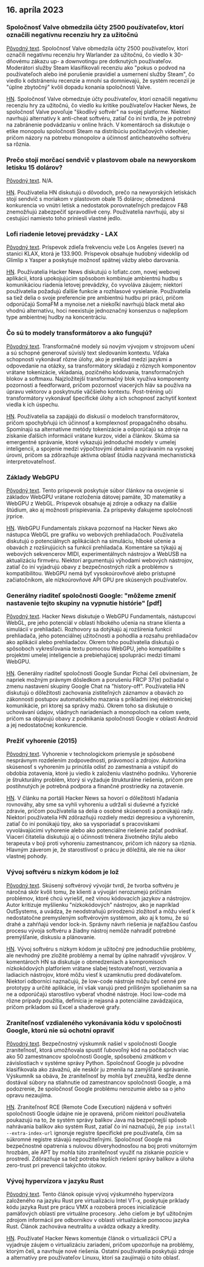 

<CallToAction />

<Steps>

## 16. apríla 2023

### Spoločnosť Valve obmedzila účty 2500 používateľov, ktorí označili negatívnu recenziu hry za užitočnú

[Pôvodný text](https://tech.slashdot.org/story/23/04/14/175246/valve-restricts-accounts-of-2500-users-who-marked-a-negative-game-review-useful).
Spoločnosť Valve obmedzila účty 2500 používateľov, ktorí označili negatívnu recenziu hry Warlander za užitočnú, čo viedlo k 30-dňovému zákazu up- a downvotingu pre dotknutých používateľov. Moderátori služby Steam klasifikovali recenziu ako "pokus o podvod na používateľoch alebo iné porušenie pravidiel a usmernení služby Steam", čo viedlo k odstráneniu recenzie a mnohí sa domnievajú, že systém recenzií je "úplne zbytočný" kvôli dopadu konania spoločnosti Valve.

[HN](http://news.ycombinator.com/item?id=35577895).
Spoločnosť Valve obmedzuje účty používateľov, ktorí označili negatívnu recenziu hry za užitočnú, čo viedlo ku kritike používateľov Hacker News, že spoločnosť Valve povoľuje "škodlivý softvér" na svojej platforme. Niektorí navrhujú alternatívy k anti-cheat softvéru, zatiaľ čo iní tvrdia, že je potrebný na zabránenie podvádzaniu v online hrách. V komentároch sa diskutuje o etike monopolu spoločnosti Steam na distribúciu počítačových videohier, pričom názory na potrebu monopolov a účinnosť anticheatového softvéru sa rôznia.

### Prečo stojí morčací sendvič v plastovom obale na newyorskom letisku 15 dolárov?

[Pôvodný text](https://hellgatenyc.com/why-is-airport-turkey-sandwich-expensive).
N/A.

[HN](http://news.ycombinator.com/item?id=35580847).
Používatelia HN diskutujú o dôvodoch, prečo na newyorských letiskách stojí sendvič s moriakom v plastovom obale 15 dolárov; obmedzená konkurencia vo vnútri letísk a nedostatok porovnateľných predajcov F&B znemožňujú zabezpečiť spravodlivé ceny. Používatelia navrhujú, aby si cestujúci namiesto toho priniesli vlastné jedlo.

### Lofi riadenie letovej prevádzky - LAX

[Pôvodný text](https://www.lofiatc.com/?icao=KLAX).
Príspevok zdieľa frekvenciu veže Los Angeles (sever) na stanici KLAX, ktorá je 133.900. Príspevok obsahuje hudobný videoklip od Glimlip x Yasper a poskytuje možnosť spätnej väzby alebo darovania.

[HN](http://news.ycombinator.com/item?id=35583228).
Používatelia Hacker News diskutujú o lofiatc.com, novej webovej aplikácii, ktorá upokojujúcim spôsobom kombinuje ambientnú hudbu s komunikáciou riadenia letovej prevádzky, čo vyvoláva záujem; niektorí používatelia požadujú ďalšie funkcie a rozhlasové vysielanie. Používatelia sa tiež delia o svoje preferencie pre ambientnú hudbu pri práci, pričom odporúčajú SomaFM a mynoise.net a niekoľkí navrhujú black metal ako vhodnú alternatívu, hoci neexistuje jednoznačný konsenzus o najlepšom type ambientnej hudby na koncentráciu.

### Čo sú to modely transformátorov a ako fungujú?

[Pôvodný text](https://txt.cohere.ai/what-are-transformer-models/).
Transformačné modely sú novým vývojom v strojovom učení a sú schopné generovať súvislý text sledovaním kontextu. Vďaka schopnosti vykonávať rôzne úlohy, ako je preklad medzi jazykmi a odpovedanie na otázky, sa transformátory skladajú z rôznych komponentov vrátane tokenizácie, vkladania, pozičného kódovania, transformačných blokov a softmaxu. Najzložitejší transformačný blok využíva komponenty pozornosti a feedforward, pričom pozornosť viacerých hláv sa používa na úpravu vektorov a poskytnutie väčšieho kontextu. Post-tréning učí transformátory vykonávať špecifické úlohy a ich schopnosť zachytiť kontext viedla k ich úspechu.

[HN](http://news.ycombinator.com/item?id=35576918).
Používatelia sa zapájajú do diskusií o modeloch transformátorov, pričom spochybňujú ich účinnosť a komplexnosť propagačného obsahu. Spomínajú sa alternatívne metódy tokenizácie a odporúčajú sa zdroje na získanie ďalších informácií vrátane kurzov, videí a článkov. Skúma sa emergentné správanie, ktoré vykazujú jednoduché modely v umelej inteligencii, a spojenie medzi výpočtovými detailmi a správaním na vysokej úrovni, pričom sa zdôrazňuje aktívna oblasť štúdia nazývaná mechanistická interpretovateľnosť.

### Základy WebGPU

[Pôvodný text](https://webgpufundamentals.org/).
Tento príspevok poskytuje súbor článkov na osvojenie si základov WebGPU vrátane rozloženia dátovej pamäte, 3D matematiky a WebGPU z WebGL. Príspevok obsahuje aj zdroje a odkazy na ďalšie štúdium, ako aj možnosti prispievania. Za príspevky ďakujeme spoločnosti jrprice.

[HN](http://news.ycombinator.com/item?id=35579334).
WebGPU Fundamentals získava pozornosť na Hacker News ako nástupca WebGL pre grafiku vo webových prehliadačoch. Používatelia diskutujú o potenciálnych aplikáciách na simuláciu, hlboké učenie a obavách z rozširujúcich sa funkcií prehliadača. Komentáre sa týkajú aj webových sekvencerov MIDI, experimentálnych nástrojov a WebUSB na aktualizáciu firmvéru. Niektorí argumentujú výhodami webových nástrojov, zatiaľ čo iní vyjadrujú obavy z bezpečnostných rizík a problémov s kompatibilitou. WebGPU nemá byť vysokoúrovňové alebo prístupné začiatočníkom, ale nízkoúrovňové API GPU pre skúsených používateľov.

### Generálny riaditeľ spoločnosti Google: "môžeme zmeniť nastavenie tejto skupiny na vypnutie histórie" [pdf]

[Pôvodný text](https://ia601707.us.archive.org/28/items/gov.uscourts.cand.364454/gov.uscourts.cand.364454.385.0.pdf).
Hacker News diskutuje o WebGPU Fundamentals, nástupcovi WebGL, pre jeho potenciál v oblasti hlbokého učenia na strane klienta a simulácií v prehliadači. Rozhovory sa dotýkajú aj rozšírenia funkcií prehliadača, jeho potenciálnej užitočnosti a pohodlia a rozsahu prehliadačov ako aplikácií alebo prehliadačov. Okrem toho používatelia diskutujú o spôsoboch vykresľovania textu pomocou WebGPU, jeho kompatibilite s projektmi umelej inteligencie a prebiehajúcej spolupráci medzi tímami WebGPU.

[HN](http://news.ycombinator.com/item?id=35585174).
Generálny riaditeľ spoločnosti Google Sundar Pichai čelí obvineniam, že napriek možným právnym dôsledkom a porušeniu FRCP 37(e) požiadal o zmenu nastavení skupiny Google Chat na "history-off". Používatelia HN diskutujú o dôležitosti zachovania zistiteľných záznamov a obavách zo zákonnosti postupov automatického mazania s príkladmi inej elektronickej komunikácie, pri ktorej sa správy mažú. Okrem toho sa diskutuje o uchovávaní údajov, vládnych nariadeniach a monopoloch na celom svete, pričom sa objavujú obavy z podnikania spoločnosti Google v oblasti Android a jej nedostatočnej konkurencie.

### Prežiť vyhorenie (2015)

[Pôvodný text](https://lifeofaudrey.com/essays/surviving_burnout.html).
Vyhorenie v technologickom priemysle je spôsobené nesprávnym rozdelením zodpovednosti, právomocí a zdrojov. Autorkina skúsenosť s vyhorením ju prinútila odísť zo zamestnania a vstúpiť do obdobia zotavenia, ktoré ju viedlo k založeniu vlastného podniku. Vyhorenie je štrukturálny problém, ktorý si vyžaduje štrukturálne riešenia, pričom pre postihnutých je potrebná podpora a finančné prostriedky na zotavenie.

[HN](http://news.ycombinator.com/item?id=35577285).
V článku na portáli Hacker News sa hovorí o dôležitosti hľadania rovnováhy, aby sme sa vyhli vyhoreniu a udržali si duševné a fyzické zdravie, pričom používatelia sa delia o osobné skúsenosti a ponúkajú rady. Niektorí používatelia HN zdôrazňujú rozdiely medzi depresiou a vyhorením, zatiaľ čo iní ponúkajú tipy, ako sa vysporiadať s pracoviskami vyvolávajúcimi vyhorenie alebo ako potenciálne riešenie začať podnikať. Viacerí čitatelia diskutujú aj o účinnosti trénera životného štýlu alebo terapeuta v boji proti vyhoreniu zamestnancov, pričom ich názory sa rôznia. Hlavným záverom je, že starostlivosť o prácu je dôležitá, ale nie na úkor vlastnej pohody.

### Vývoj softvéru s nízkym kódom je lož

[Pôvodný text](https://jaylittle.com/post/view/2023/4/low-code-software-development-is-a-lie).
Skúsený softvérový vývojár tvrdí, že tvorba softvéru je náročná skôr kvôli tomu, že klienti a vývojári nerozumejú príčinám problémov, ktoré chcú vyriešiť, než vinou kódovacích jazykov a nástrojov. Autor kritizuje myšlienku "nízkokódových" nástrojov, ako je napríklad OutSystems, a uvádza, že neodstraňujú prirodzenú zložitosť a môžu viesť k nedostatočne premysleným softvérovým systémom, ako aj k tomu, že sú drahé a zahŕňajú vendor lock-in. Správny návrh riešenia je najťažšou časťou procesu vývoja softvéru a žiadny nástroj nemôže nahradiť potrebné premýšľanie, diskusiu a plánovanie.

[HN](http://news.ycombinator.com/item?id=35578240).
Vývoj softvéru s nízkym kódom je užitočný pre jednoduchšie problémy, ale nevhodný pre zložité problémy a nemal by úplne nahradiť vývojárov. V komentároch HN sa diskutuje o obmedzeniach a kompromisoch nízkokódových platforiem vrátane slabej testovateľnosti, verziovania a ladiacich nástrojov, ktoré môžu viesť k uzamknutiu pred dodávateľom. Niektorí odborníci naznačujú, že low-code nástroje môžu byť cenné pre prototypy a určité aplikácie, iní však varujú pred prílišným spoliehaním sa na ne a odporúčajú starostlivo vyberať vhodné nástroje. Hoci low-code má rôzne prípady použitia, definícia je nejasná a potenciálne zavádzajúca, pričom príkladom sú Excel a shaderové grafy.

### Zraniteľnosť vzdialeného vykonávania kódu v spoločnosti Google, ktorú nie sú ochotní opraviť

[Pôvodný text](https://giraffesecurity.dev/posts/google-remote-code-execution/).
Bezpečnostný výskumník našiel v spoločnosti Google zraniteľnosť, ktorá umožňovala spustiť ľubovoľný kód na počítačoch viac ako 50 zamestnancov spoločnosti Google, spôsobenú zmätkom v závislostiach v systéme správy Python. Spoločnosť Google ju pôvodne klasifikovala ako závažnú, ale neskôr ju zmenila na zamýšľané správanie. Výskumník sa obáva, že zraniteľnosť by mohla byť zneužitá, keďže denne dostával súbory na stiahnutie od zamestnancov spoločnosti Google, a má podozrenie, že spoločnosť Google problému nerozumie alebo sa o jeho opravu nezaujíma.

[HN](http://news.ycombinator.com/item?id=35581532).
Zraniteľnosť RCE (Remote Code Execution) nájdená v softvéri spoločnosti Google údajne nie je opravená, pričom niektorí používatelia poukazujú na to, že systém správy balíkov Java má bezpečnejší spôsob nahrávania balíkov ako systém Rust, zatiaľ čo iní naznačujú, že `pip install --extra-index-url` ignoruje registre špecifické pre používateľa, čím sa súkromné registre stávajú nepoužiteľnými. Spoločnosť Google má bezpečnostné opatrenia s nulovou dôveryhodnosťou na boj proti vnútorným hrozbám, ale APT by mohla túto zraniteľnosť využiť na získanie pozície v prostredí. Zdôrazňuje sa tiež potreba lepších riešení správy balíkov a úloha zero-trust pri prevencii takýchto útokov.

### Vývoj hypervízora v jazyku Rust

[Pôvodný text](https://memn0ps.github.io/hypervisor-development-in-rust-part-1/).
Tento článok opisuje vývoj výskumného hypervízora založeného na jazyku Rust pre virtualizáciu Intel VT-x, poskytuje príklady kódu jazyka Rust pre prácu VMX a rozoberá proces inicializácie pamäťových oblastí pre virtuálne procesory. Jeho cieľom je byť užitočným zdrojom informácií pre odborníkov v oblasti virtualizácie pomocou jazyka Rust. Článok zachováva neutralitu a uvádza odkazy a kredity.

[HN](http://news.ycombinator.com/item?id=35579876).
Používateľ Hacker News komentuje článok o virtualizácii CPU a vyjadruje záujem o virtualizáciu zariadení, pričom upozorňuje na problémy, ktorým čelí, a navrhuje nové riešenia. Ostatní používatelia poskytujú zdroje a alternatívy pre používateľov Linuxu, ktorí sa zaujímajú o túto oblasť.

</Steps>